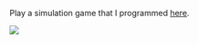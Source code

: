 Play a simulation game that I programmed <a href="https://vincentott.shinyapps.io/livelycells/" target="_blank">here</a>.

![](./pictures/livelycells.png)